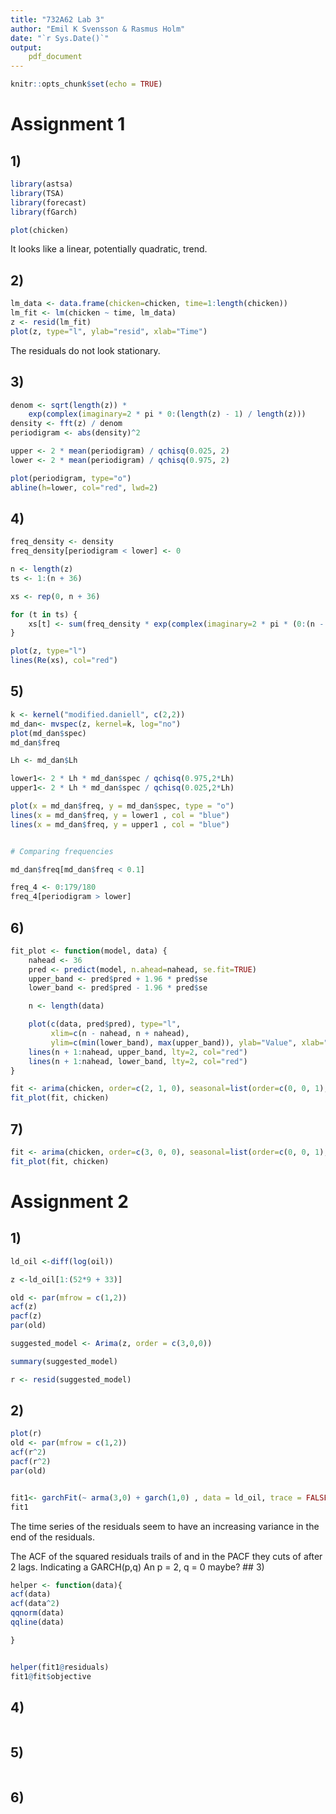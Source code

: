 ```yaml
---
title: "732A62 Lab 3"
author: "Emil K Svensson & Rasmus Holm"
date: "`r Sys.Date()`"
output:
    pdf_document
---
```


```r
knitr::opts_chunk$set(echo = TRUE)
```

# Assignment 1

## 1)

```r
library(astsa)
library(TSA)
library(forecast)
library(fGarch)

plot(chicken)
```

It looks like a linear, potentially quadratic, trend.

## 2)

```r
lm_data <- data.frame(chicken=chicken, time=1:length(chicken))
lm_fit <- lm(chicken ~ time, lm_data)
z <- resid(lm_fit)
plot(z, type="l", ylab="resid", xlab="Time")
```

The residuals do not look stationary.

## 3)

```r
denom <- sqrt(length(z)) *
    exp(complex(imaginary=2 * pi * 0:(length(z) - 1) / length(z)))
density <- fft(z) / denom
periodigram <- abs(density)^2

upper <- 2 * mean(periodigram) / qchisq(0.025, 2)
lower <- 2 * mean(periodigram) / qchisq(0.975, 2)

plot(periodigram, type="o")
abline(h=lower, col="red", lwd=2)
```

## 4)

```r
freq_density <- density
freq_density[periodigram < lower] <- 0

n <- length(z)
ts <- 1:(n + 36)

xs <- rep(0, n + 36)

for (t in ts) {
    xs[t] <- sum(freq_density * exp(complex(imaginary=2 * pi * (0:(n - 1)) / n * t))) / sqrt(n)
}

plot(z, type="l")
lines(Re(xs), col="red")
```

## 5)

```r

k <- kernel("modified.daniell", c(2,2))
md_dan<- mvspec(z, kernel=k, log="no") 
plot(md_dan$spec)
md_dan$freq

Lh <- md_dan$Lh

lower1<- 2 * Lh * md_dan$spec / qchisq(0.975,2*Lh)
upper1<- 2 * Lh * md_dan$spec / qchisq(0.025,2*Lh)

plot(x = md_dan$freq, y = md_dan$spec, type = "o")
lines(x = md_dan$freq, y = lower1 , col = "blue")
lines(x = md_dan$freq, y = upper1 , col = "blue")


# Comparing frequencies 

md_dan$freq[md_dan$freq < 0.1]

freq_4 <- 0:179/180
freq_4[periodigram > lower]
```


## 6)

```r
fit_plot <- function(model, data) {
    nahead <- 36
    pred <- predict(model, n.ahead=nahead, se.fit=TRUE)
    upper_band <- pred$pred + 1.96 * pred$se
    lower_band <- pred$pred - 1.96 * pred$se

    n <- length(data)

    plot(c(data, pred$pred), type="l",
         xlim=c(n - nahead, n + nahead),
         ylim=c(min(lower_band), max(upper_band)), ylab="Value", xlab="Time")
    lines(n + 1:nahead, upper_band, lty=2, col="red")
    lines(n + 1:nahead, lower_band, lty=2, col="red")
}
```

```r
fit <- arima(chicken, order=c(2, 1, 0), seasonal=list(order=c(0, 0, 1), period=12))
fit_plot(fit, chicken)
```

## 7)

```r
fit <- arima(chicken, order=c(3, 0, 0), seasonal=list(order=c(0, 0, 1), period=12))
fit_plot(fit, chicken)
```

\newpage

# Assignment 2

## 1)

```r

ld_oil <-diff(log(oil))

z <-ld_oil[1:(52*9 + 33)]

old <- par(mfrow = c(1,2))
acf(z)
pacf(z)
par(old)

suggested_model <- Arima(z, order = c(3,0,0))

summary(suggested_model)

r <- resid(suggested_model)
```

## 2)

```r
plot(r)
old <- par(mfrow = c(1,2))
acf(r^2)
pacf(r^2)
par(old)


fit1<- garchFit(~ arma(3,0) + garch(1,0) , data = ld_oil, trace = FALSE)
fit1
```
The time series of the residuals seem to have an increasing variance in the end of the residuals.

The ACF of the squared residuals trails of and in the PACF they cuts of after 2 lags. Indicating a GARCH(p,q)
 An p = 2, q = 0 maybe?
## 3)

```r


helper <- function(data){
acf(data)
acf(data^2)
qqnorm(data)
qqline(data)

}


helper(fit1@residuals)
fit1@fit$objective

```

## 4)

```r

```

## 5)

```r

```

## 6)

```r

```
